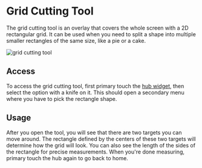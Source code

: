 # Grid Cutting Tool

The grid cutting tool is an overlay that covers the whole screen with a 2D rectangular grid. It can be used when you need to split a shape into multiple smaller rectangles of the same size, like a pie or a cake.

![grid cutting tool](/docs/grid-cutting-tool.png)

## Access

To access the grid cutting tool, first primary touch the [hub widget](/docs/user-manual/kivy-hub/widgets/hub-widget), then select the option with a knife on it. This should open a secondary menu where you have to pick the rectangle shape.

## Usage

After you open the tool, you will see that there are two targets you can move around. The rectangle defined by the centers of these two targets will determine how the grid will look. You can also see the length of the sides of the rectangle for precise measurements. When you're done measuring, primary touch the hub again to go back to home.